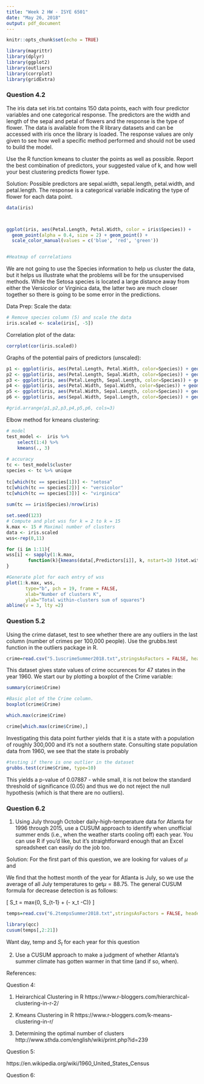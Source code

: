 ---
title: "Week 2 HW - ISYE 6501"
date: "May 26, 2018"
output: pdf_document
---

```{r setup, include=FALSE}
knitr::opts_chunk$set(echo = TRUE)
```

```{r}
library(magrittr)
library(dplyr)
library(ggplot2)
library(outliers)
library(corrplot)
library(gridExtra)
```

### Question 4.2

The iris data set iris.txt contains 150 data points, each with four predictor variables and one
categorical response. The predictors are the width and length of the sepal and petal of flowers and the
response is the type of flower. The data is available from the R library datasets and can be accessed with
iris once the library is loaded. The response values are only given to see how well a
specific method performed and should not be used to build the model.

Use the R function kmeans to cluster the points as well as possible. Report the best combination of
predictors, your suggested value of k, and how well your best clustering predicts flower type.

Solution: Possible predictors are sepal.width, sepal.length, petal.width, and petal.length. The response is a categorical variable indicating the type of flower for each data point. 


```{r}
data(iris)



ggplot(iris, aes(Petal.Length, Petal.Width, color = iris$Species)) + 
  geom_point(alpha = 0.4, size = 2) + geom_point() + 
  scale_color_manual(values = c('blue', 'red', 'green'))


#Heatmap of correlations

```

We are not going to use the Species information to help us cluster the data, but it helps us illustrate what the problems will be for the unsupervised methods. While the Setosa species is located a large distance away from either the Versicolor or Virginica data, the latter two are much closer together so there is going to be some error in the predictions. 

Data Prep: Scale the data:

```{r}
# Remove species column (5) and scale the data
iris.scaled <- scale(iris[, -5])
```


Correlation plot of the data:

```{r}
corrplot(cor(iris.scaled))

```


Graphs of the potential pairs of predictors (unscaled):

```{r}
p1 <- ggplot(iris, aes(Petal.Length, Petal.Width, color=Species)) + geom_point()
p2 <- ggplot(iris, aes(Petal.Length, Sepal.Width, color=Species)) + geom_point()
p3 <- ggplot(iris, aes(Petal.Length, Sepal.Length, color=Species)) + geom_point()
p4 <- ggplot(iris, aes(Petal.Width, Sepal.Width, color=Species)) + geom_point()
p5 <- ggplot(iris, aes(Petal.Width, Sepal.Length, color=Species)) + geom_point()
p6 <- ggplot(iris, aes(Sepal.Width, Sepal.Length, color=Species)) + geom_point()

#grid.arrange(p1,p2,p3,p4,p5,p6, cols=3)
```


Elbow method for kmeans clustering:

```{r}
# model
test_model <-  iris %>% 
    select(1:4) %>% 
    kmeans(., 3)
  
# accuracy  
tc <- test_model$cluster
species <- tc %>% unique
  
tc[which(tc == species[1])] <- "setosa"
tc[which(tc == species[2])] <- "versicolor"
tc[which(tc == species[3])] <- "virginica"
  
sum(tc == iris$Species)/nrow(iris)
```

```{r}
set.seed(123)
# Compute and plot wss for k = 2 to k = 15
k.max <- 15 # Maximal number of clusters
data <- iris.scaled
wss<-rep(0,11)

for (i in 1:11){
wss[i] <- sapply(1:k.max, 
        function(k){kmeans(data[,Predictors[i]], k, nstart=10 )$tot.withinss})
}

#Generate plot for each entry of wss
plot(1:k.max, wss,
       type="b", pch = 19, frame = FALSE, 
       xlab="Number of clusters K",
       ylab="Total within-clusters sum of squares")
abline(v = 3, lty =2)

```

### Question 5.2
Using the crime dataset, test to see whether there are any outliers in the last column (number of crimes per 100,000 people). Use the grubbs.test function in the outliers package in R.
```{r}
crime=read.csv("5.1uscrimeSummer2018.txt",stringsAsFactors = FALSE, header=TRUE, sep='\t')


```

This dataset gives state values of crime occurences for 47 states in the year 1960. We start our by plotting a boxplot of the Crime variable:






```{r}
summary(crime$Crime)

#Basic plot of the Crime column. 
boxplot(crime$Crime)

which.max(crime$Crime)

crime[which.max(crime$Crime),]

```

Investigating this data point further yields that it is a state with a population of roughly 300,000 and it's not a southern state. Consulting state population data from 1960, we see that the state is probably 


```{r}
#testing if there is one outlier in the dataset
grubbs.test(crime$Crime, type=10)
```

This yields a p-value of 0.07887 - while small, it is not below the standard threshold of significance (0.05) and thus we do not reject the null hypothesis (which is that there are no outliers). 

### Question 6.2

(1) Using July through October daily-high-temperature data for Atlanta for 1996 through 2015, use
a CUSUM approach to identify when unofficial summer ends (i.e., when the weather starts
cooling off) each year. You can use R if you'd like, but it's straightforward enough that an Excel spreadsheet can easily do the job too.

Solution: For the first part of this question, we are looking for values of $\mu$ and 

We find that the hottest month of the year for Atlanta is July, so we use the average of all July temperatures to get$\mu=88.75$. The general CUSUM formula for decrease detection is as follows:

\[ S_t = max\{0, S_{t-1} + (\mu - x_t -C)\} \]


```{r}
temps=read.csv("6.2tempsSummer2018.txt",stringsAsFactors = FALSE, header=TRUE, sep='\t')

library(qcc)
cusum(temps[,2:21])
```

Want day, temp and $S_t$ for each year for this question

(2) Use a CUSUM approach to make a judgment of whether Atlanta's summer climate has gotten
warmer in that time (and if so, when).



References:

Question 4:

(1) Heirarchical Clustering in R
https://www.r-bloggers.com/hierarchical-clustering-in-r-2/

(2) Kmeans Clustering in R
https://www.r-bloggers.com/k-means-clustering-in-r/

(3) Determining the optimal number of clusters
http://www.sthda.com/english/wiki/print.php?id=239

Question 5:

https://en.wikipedia.org/wiki/1960_United_States_Census


Question 6: